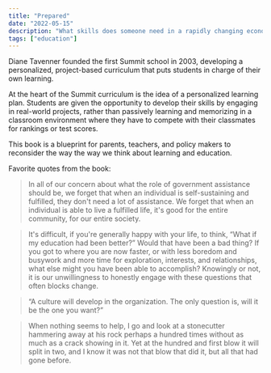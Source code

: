 ```yaml
---
title: "Prepared"
date: "2022-05-15"
description: "What skills does someone need in a rapidly changing economy? What does it mean to engage in work that feels purposeful?"
tags: ["education"]
---
```


Diane Tavenner founded the first Summit school in 2003, developing a personalized, project-based curriculum that puts students in charge of their own learning.

At the heart of the Summit curriculum is the idea of a personalized learning plan. Students are given the opportunity to develop their skills by engaging in real-world projects, rather than passively learning and memorizing in a classroom environment where they have to compete with their classmates for rankings or test scores.

This book is a blueprint for parents, teachers, and policy makers to reconsider the way the way we think about learning and education.

Favorite quotes from the book:

> In all of our concern about what the role of government assistance should be, we forget that when an individual is self-sustaining and fulfilled, they don't need a lot of assistance. We forget that when an individual is able to live a fulfilled life, it's good for the entire community, for our entire society.

> It's difficult, if you're generally happy with your life, to think, “What if my education had been better?” Would that have been a bad thing? If you got to where you are now faster, or with less boredom and busywork and more time for exploration, interests, and relationships, what else might you have been able to accomplish? Knowingly or not, it is our unwillingness to honestly engage with these questions that often blocks change.

> “A culture will develop in the organization. The only question is, will it be the one you want?”

> When nothing seems to help, I go and look at a stonecutter hammering away at his rock perhaps a hundred times without as much as a crack showing in it. Yet at the hundred and first blow it will split in two, and I know it was not that blow that did it, but all that had gone before.
